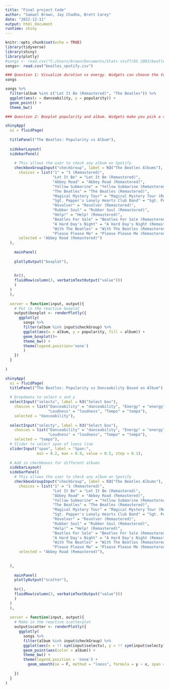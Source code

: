 ---
title: "Final project Code"
author: "Samuel Brown, Jay Chadha, Brett Carey"
date: "2022-12-11"
output: html_document
runtime: shiny
---

```{r setup, include=FALSE}
knitr::opts_chunk$set(echo = TRUE)
library(tidyverse)
library(shiny)
library(plotly)
#songs <- read.csv("C:/Users/brown/Documents/Stats stuff/DS 2003/beatles_spotify.csv") 
songs<- read.csv("beatles_spotify.csv")
```


```{r}
### Question 1: Visualize duration vs energy. Widgets can choose the two categories, change loess line, filter by album. 
songs

songs %>%
  filter(album %in% c("Let It Be (Remastered)", "The Beatles")) %>%
  ggplot(aes(x = danceability, y = popularity)) +
  geom_point() +
  theme_bw()
```

```{r}
### Question 2: Boxplot popularity and album. Widgets make you pick a couple of albums, pick variable you want to compare, also filter by a variable. 

shinyApp(
  ui = fluidPage(
  
  titlePanel("The Beatles: Popularity vs Album"),
    
  sidebarLayout(
  sidebarPanel(
    
    # This allows the user to check any album on Spotify
    checkboxGroupInput("checkGroup", label = h3("The Beatles Albums"), 
      choices = list("1" = "1 (Remastered)",
                     "Let It Be" = "Let It Be (Remastered)",
                     "Abbey Road" = "Abbey Road (Remastered)",
                     "Yellow Submarine" = "Yellow Submarine (Remastered)",
                     "The Beatles" = "The Beatles (Remastered)",
                     "Magical Mystery Tour" = "Magical Mystery Tour (Remastered)",
                     "Sgt. Pepper's Lonely Hearts Club Band" = "Sgt. Pepper's Lonely Hearts Club Band (Remastered)",
                     "Revolver" = "Revolver (Remastered)",
                     "Rubber Soul" = "Rubber Soul (Remastered)",
                     "Help!" = "Help! (Remastered)",
                     "Beatles For Sale" = "Beatles For Sale (Remastered)",
                     "A Hard Day's Night" = "A Hard Day's Night (Remastered)",
                     "With The Beatles" = "With The Beatles (Remastered)",
                     "Please Please Me" = "Please Please Me (Remastered)"), 
      selected = "Abbey Road (Remastered)")
  ),
    
    mainPanel(
    
    plotlyOutput("boxplot"),
    
    
    hr(),
    fluidRow(column(3, verbatimTextOutput("value")))
    )
  )
  ),
  
  server = function(input, output){
    # Put in the reactive boxplot
    output$boxplot <- renderPlotly({
      ggplotly(
        songs %>%
        filter(album %in% input$checkGroup) %>%
        ggplot(aes(x = album, y = popularity, fill = album)) +
        geom_boxplot()+
        theme_bw() +
        theme(legend.position='none')
        )
    })
  }
  
)
```

```{r}
shinyApp(
  ui = fluidPage(
  titlePanel("The Beatles: Popularity vs Danceability Based on Album"),
  
  # Dropdowns to select x and y
  selectInput("selectx", label = h3("Select box"), 
    choices = list("Danceability" = "danceability", "Energy" = "energy", "Popularity" = "popularity",
                   "Loudness" = "loudness", "Tempo" = "tempo"), 
    selected = "danceability"),
  
  selectInput("selecty", label = h3("Select box"), 
    choices = list("Danceability" = "danceability", "Energy" = "energy", "Popularity" = "popularity",
                   "Loudness" = "loudness", "Tempo" = "tempo"), 
    selected = "tempo"),
  # Slider to select span of loess line
  sliderInput("span", label = "Span:",
              min = 0.2, max = 0.9, value = 0.5, step = 0.1),
  
  # Add in checkboxes for different albums
  sidebarLayout(
  sidebarPanel(
    # This allows the user to check any album on Spotify
    checkboxGroupInput("checkGroup", label = h3("The Beatles Albums"), 
      choices = list("1" = "1 (Remastered)",
                     "Let It Be" = "Let It Be (Remastered)",
                     "Abbey Road" = "Abbey Road (Remastered)",
                     "Yellow Submarine" = "Yellow Submarine (Remastered)",
                     "The Beatles" = "The Beatles (Remastered)",
                     "Magical Mystery Tour" = "Magical Mystery Tour (Remastered)",
                     "Sgt. Pepper's Lonely Hearts Club Band" = "Sgt. Pepper's Lonely Hearts Club Band (Remastered)",
                     "Revolver" = "Revolver (Remastered)",
                     "Rubber Soul" = "Rubber Soul (Remastered)",
                     "Help!" = "Help! (Remastered)",
                     "Beatles For Sale" = "Beatles For Sale (Remastered)",
                     "A Hard Day's Night" = "A Hard Day's Night (Remastered)",
                     "With The Beatles" = "With The Beatles (Remastered)",
                     "Please Please Me" = "Please Please Me (Remastered)"), 
      selected = "Abbey Road (Remastered)"),
    
    
  ),
    
    mainPanel(
    plotlyOutput("scatter"),
    
    hr(),
    fluidRow(column(3, verbatimTextOutput("value")))
    )
  )
  ),
  
  server = function(input, output){
    # Make in the reactive scatterplot
    output$scatter <- renderPlotly({
      ggplotly(
        songs %>%
        filter(album %in% input$checkGroup) %>%
        ggplot(aes(x = !! sym(input$selectx), y = !! sym(input$selecty), label = name)) +
        geom_point(aes(color = album)) +
        theme_bw() +
        theme(legend.position = 'none') +
          geom_smooth(se = F, method = "loess", formula = y ~ x, span = input$span))
        
    })
  }  
)
```


